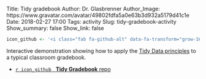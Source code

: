 Title: Tidy gradebook
Author: Dr. Glasbrenner
Author_Image: https://www.gravatar.com/avatar/49802fdfa5a0e63b3d932a5179d41c1e
Date: 2018-02-27 17:00
Tags: activity
Slug: tidy-gradebook-activity
Show_summary: false
Show_link: false

```r
icon_github <- '<i class="fab fa-github-alt" data-fa-transform="grow-16"></i>&nbsp;'
```

Interactive demonstration showing how to apply the [Tidy Data principles][tidy-data-principles] to a typical classroom gradebook.

::: {.no-bullets}

*   [`r icon_github` &nbsp; [**Tidy Gradebook** repo]{.card-downloads-format}][github-classroom-repo]

:::

[tidy-data-principles]:  http://r4ds.had.co.nz/tidy-data.html
[github-classroom-repo]: https://masoncds101.slack.com/archives/C8WQJ0GTB/p1519755978000359


